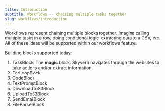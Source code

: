 ---
title: Introduction
subtitle: Workflows -- chaining multiple tasks together
slug: workflows/introduction
---


Workflows represent chaining multiple blocks together. Imagine calling multiple tasks in a row, doing conditional logic, extracting data to a CSV, etc. All of these ideas will be supported within our workflows feature.

Building blocks supported today:

1. TaskBlock: The **magic** block. Skyvern navigates through the websites to take actions and/or extract information.
2. ForLoopBlock
3. CodeBlock
4. TextPromptBlock
5. DownloadToS3Block
6. UploadToS3Block
7. SendEmailBlock
8. FileParserBlock
